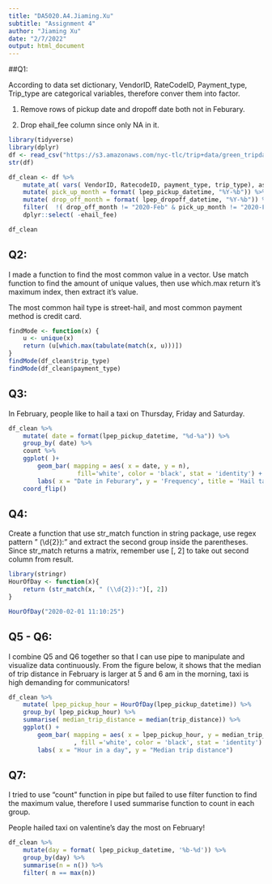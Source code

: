 ```yaml
---
title: "DA5020.A4.Jiaming.Xu"
subtitle: "Assignment 4"
author: "Jiaming Xu"
date: "2/7/2022"
output: html_document
---
```


##Q1:

According to data set dictionary, VendorID, RateCodeID, Payment_type, Trip_type are categorical variables, therefore conver them into factor.

1. Remove rows of pickup date and dropoff date both not in Feburary.

2. Drop ehail_fee column since only NA in it.

```r
library(tidyverse)
library(dplyr)
df <- read_csv("https://s3.amazonaws.com/nyc-tlc/trip+data/green_tripdata_2020-02.csv")
str(df)

df_clean <- df %>% 
    mutate_at( vars( VendorID, RatecodeID, payment_type, trip_type), as.factor) %>% 
    mutate( pick_up_month = format( lpep_pickup_datetime, "%Y-%b")) %>% 
    mutate( drop_off_month = format( lpep_dropoff_datetime, "%Y-%b")) %>% 
    filter(  !( drop_off_month != "2020-Feb" & pick_up_month != "2020-Feb")) %>% 
    dplyr::select( -ehail_fee)

df_clean
```

## Q2:

I made a function to find the most common value in a vector. Use match function to find the amount of unique values, then use which.max return it's maximum index, then extract it's value.

The most common hail type is street-hail, and most common payment method is credit card.

```r
findMode <- function(x) {
    u <- unique(x)
    return (u[which.max(tabulate(match(x, u)))])
}
findMode(df_clean$trip_type)
findMode(df_clean$payment_type)
```

## Q3:

In February, people like to hail a taxi on Thursday, Friday and Saturday. 

```r
df_clean %>% 
    mutate( date = format(lpep_pickup_datetime, "%d-%a")) %>% 
    group_by( date) %>% 
    count %>% 
    ggplot( )+
        geom_bar( mapping = aes( x = date, y = n),
                   fill='white', color = 'black', stat = 'identity') +
        labs( x = "Date in Feburary", y = 'Frequency', title = 'Hail taxi frequency in Feburary') +
    coord_flip()

```

## Q4:

Create a function that use str_match function in string package, use regex pattern " (\\d{2}):" and extract the second group inside the parentheses. Since str_match returns a matrix, remember use [, 2] to take out second column from result.

```r
library(stringr)
HourOfDay <- function(x){
    return (str_match(x, " (\\d{2}):")[, 2])
}

HourOfDay("2020-02-01 11:10:25")
```

## Q5 - Q6:

I combine Q5 and Q6 together so that I can use pipe to manipulate and visualize data continuously. From the figure below, it shows that the median of trip distance in February is larger at 5 and 6 am in the morning, taxi is high demanding for communicators!

```r
df_clean %>% 
    mutate( lpep_pickup_hour = HourOfDay(lpep_pickup_datetime)) %>% 
    group_by( lpep_pickup_hour) %>% 
    summarise( median_trip_distance = median(trip_distance)) %>% 
    ggplot() + 
        geom_bar( mapping = aes( x = lpep_pickup_hour, y = median_trip_distance)
                  , fill ='white', color = 'black', stat = 'identity') +
        labs( x = "Hour in a day", y = "Median trip distance")
```

## Q7:

I tried to use "count" function in pipe but failed to use filter function to find the maximum value, therefore I used summarise function to count in each group.

People hailed taxi on valentine's day the most on February!

```r
df_clean %>% 
    mutate(day = format( lpep_pickup_datetime, '%b-%d')) %>% 
    group_by(day) %>% 
    summarise(n = n()) %>% 
    filter( n == max(n))
```




